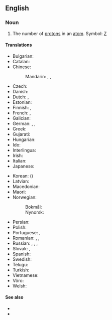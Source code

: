 {{also|atomic-number}}
==English==
{{wikipedia}}

===Noun===
{{en-noun}}

# {{lb|en|physics|chemistry}} The number of [[proton]]s in an [[atom]]. Symbol: [[Z]]

====Translations====
{{trans-top|number of protons}}
* Bulgarian: {{t|bg|а́томен но́мер|m}}
* Catalan: {{t+|ca|nombre atòmic|m}}
* Chinese:
*: Mandarin: {{t+|cmn|原子序數|sc=Hani}}, {{t+|cmn|原子序数|tr=yuánzǐ xùshù|sc=Hani}}, {{t+|cmn|原子序|tr=yuánzǐxù|sc=Hani}}
* Czech: {{t+|cs|atomové číslo|n}}
* Danish: {{t+|da|atomnummer|n}}
* Dutch: {{t+|nl|atoomnummer|n}}, {{t+|nl|atoomgetal|n}}
* Estonian: {{t|et|aatominumber}}
* Finnish: {{t+|fi|järjestysluku}}, {{t+|fi|atomiluku}}
* French: {{t+|fr|numéro atomique|m}}, {{qualifier|less common}} {{t+|fr|nombre atomique|m}}
* Galician: {{t+|gl|número atómico|m}}
* German: {{t+|de|Ordnungszahl|f}}, {{t+|de|Kernladungszahl|f}}, {{t|de|Atomnummer|f}}
* Greek: {{t+|el|ατομικός αριθμός}}
* Gujarati: {{t|gu|પરમાણુ ક્રમાંક}}
* Hungarian: {{t+|hu|rendszám}}
* Ido: {{t|io|atomala nombro}}
* Interlingua: {{t|ia|numero atomic}}
* Irish: {{t|ga|uimhir adamhach|f}}
* Italian: {{t+|it|numero atomico}}
* Japanese: {{t+|ja|原子番号|tr=げんしばんごう, genshi bangō}}
{{trans-mid}}
* Korean: {{t+|ko|원자번호}} ({{t+|ko|原子番號}})
* Latvian: {{t|lv|atomskaitlis|m}}
* Macedonian: {{t|mk|атомски број|m}}
* Maori: {{t|mi|tau iraoho}}
* Norwegian:
*: Bokmål: {{t+|nb|atomnummer|n}}
*: Nynorsk: {{t|nn|atomnummer|n}}
* Persian: {{t|fa|عدد اتمی|tr='adad-e atomi}}
* Polish: {{t+|pl|liczba atomowa|f}}
* Portuguese: {{t+|pt|número atômico}}, {{t+|pt|número atómico}}
* Romanian: {{t+|ro|număr atomic|n}}, {{t|ro|număr de ordine atomic|n}}, {{t|ro|număr de protoni}}
* Russian: {{t|ru|а́томное число́|n}}, {{t+|ru|а́томный но́мер|m}}, {{t|ru|заря́довое число́|c}} {{qualifier|а́томного ядра́}}, {{t+|ru|поря́дковый но́мер|m}} {{qualifier|хими́ческого элеме́нта}}
* Slovak: {{t|sk|atómové číslo|n}}, {{t|sk|protónové číslo|n}}
* Spanish: {{t+|es|número atómico}}
* Swedish: {{t+|sv|atomnummer|n}}
* Telugu: {{t+|te|పరమాణు సంఖ్య}}
* Turkish: {{t+|tr|atom numarası}}
* Vietnamese: {{t|vi|số nguyên tử}}
* Võro: {{t|vro|aadomarv}}
* Welsh: {{t+|cy|rhif atomig|m}}
{{trans-bottom}}

====See also====
* {{l|en|mass number}}
* {{l|en|neutron number}}